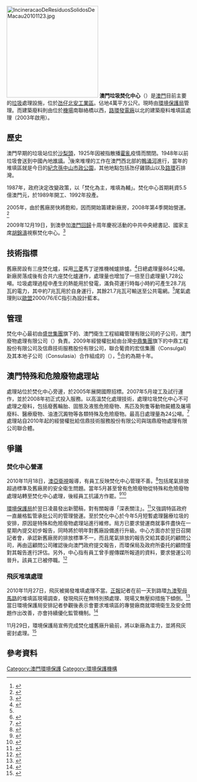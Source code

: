 {{coord|22|9|39.6|N|113|34|21.1|E|display=title}}
[[File:IncineracaoDeResiduosSolidosDeMacau20101123.jpg|250px]]
'''澳門垃圾焚化中心'''（{{lang-pt|'''Incineração de Resíduos Sólidos de Macau'''}}）是[[澳門|澳門]]目前主要的[[垃圾|垃圾]]處理設施，位於[[氹仔|氹仔]][[北安工業區|北安工業區]]。佔地4萬平方公尺。現時由[[環境保護局|環境保護局]]管理。而建築廢料則由位於[[澳門國際機場|機場]]南聯絡橋以西，[[路環發電廠|路環發電廠]]以北的建築廢料堆填區處理（2003年啟用）。

==歷史==
澳門早期的垃圾站位於[[沙梨頭|沙梨頭]]，1925年因被指散播[[霍亂|霍亂]]疫情而關閉。1948年以前垃圾會送到中國內地[[垃圾堆填|堆填]]。<ref name="history">{{cite journal
|journal=又一周
|author=澳門創新科技中心
|date=2009年9月
|issue=第30期
|title=澳門垃圾處理的演進和未來方向
|url=http://x1week.com/jx1week/index.php?option=com_content&task=view&id=561&Itemid=10000
|access-date=2010-11-19
|archive-url=https://web.archive.org/web/20160305050457/http://x1week.com/jx1week/index.php?option=com_content&task=view&id=561&Itemid=10000
|archive-date=2016-03-05
|dead-url=yes
}}</ref>後來堆埋的工作在澳門西北部的[[鴨涌河|鴨涌河]]進行，當年的堆填區就是今日的[[紀念孫中山市政公園|紀念孫中山市政公園]]，其他地點包括氹仔雞頸山以及[[路環|路環]]石排灣。

1987年，政府決定改變政策，以「焚化為主，堆填為輔」。焚化中心首期耗資5.5億澳門元，於1989年開工、1992年投產。

2005年，由於舊廠房快將飽和，因而開始籌建新廠房，2008年第4季開始營運。<ref name="general">{{cite news|publisher=新聞局
|date=2010年5月11日
|title=邀請傳媒參觀澳門垃圾焚化中心背景資料
|url=http://www.gcs.gov.mo/showNews.php?DataUcn=44906&PageLang=C
}}</ref>

2009年12月19日，到澳參加[[澳門回歸|澳門回歸]]十周年慶祝活動的中共中央總書記、國家主席[[胡錦濤|胡錦濤]]視察焚化中心。<ref name="visit">{{cite news|publisher=[[新華社|新華社]]
|date=2009年12月19日
|title=胡錦濤在澳門考察並看望澳門市民
}}</ref>

==技術指標==
舊廠房設有三座焚化爐，採用[[三菱|三菱]]馬丁逆推機械爐排爐。<ref name="visit2">{{cite news|publisher=[[南方都市報|南方都市報]]
|date=2010年2月8日
|title=廣州城管委帶記者網友“閃電參觀”澳門垃圾焚化中心
|pages=A07
}}</ref>日總處理量864公噸。新廠房落成後有合共六座焚化爐運作，處理量也增加了一倍至日處理量1,728公噸。垃圾處理過程中產生的熱能用於發電，滿負荷運行時每小時約可產生28.7兆瓦的電力，其中約7兆瓦用於自身運行，其餘21.7兆瓦可輸送至公共電網。<ref name="general"/>尾氣處理則以[[歐盟|歐盟]]2000/76/EC指引為設計藍本。

==管理==
焚化中心最初由[[盛世集團|盛世集團]]旗下的、澳門衛生工程組織管理有限公司的子公司，澳門廢物處理有限公司（{{lang|pt|CGS — Macau Tratamento de Resíduos, Limitada}}）負責。2009年經營權批給由台灣[[中鼎集團|中鼎集團]]旗下的中鼎工程股份有限公司及信鼎技術服務股份有限公司，聯合葡資的宏信集團（Consulgal）及其本地子公司（Consulasia）合作組成的（{{lang|pt|Consórcio CCSC — Incineração de Resíduos de Macau}}），<ref name="grant">{{cite journal
|journal=澳門政府公報
|publisher=[[澳門印務局|澳門印務局]]
|date=2009年9月28日
|issue=2009年第39期第1組
|title=第374/2009 號行政長官批示
|url=http://bo.io.gov.mo/bo/i/2009/39/despce_cn.asp#374
|access-date=2010年11月19日
|archive-date=2021年1月23日
|archive-url=https://web.archive.org/web/20210123013428/https://bo.io.gov.mo/bo/i/2009/39/despce_cn.asp#374
|dead-url=no
}}</ref>合約為期十年。

==澳門特殊和危險廢物處理站==

處理站位於焚化中心旁邊，於2005年展開國際招標。2007年5月竣工及試行運作，並於2008年初正式投入服務。以高溫焚化處理技術，處理垃圾焚化中心不可處理之廢料，包括廢舊輪胎、固態及液態危險廢物、馬匹及狗隻等動物屍體及屠場廢料、醫療廢物、油渣沉澱物等各類特殊及危險廢物。最高日處理量為24公噸。<ref name="special">{{cite news
|publisher=新聞局
|date=2010年3月12日
|title=澳門特殊和危險廢物處理站營運及保養合同開標
|url=http://www.gcs.gov.mo/showNews.php?DataUcn=43386&PageLang=C
|accessdate=2010年11月19日
|archive-date=2016年3月4日
|archive-url=https://web.archive.org/web/20160304123521/http://www.gcs.gov.mo/showNews.php?DataUcn=43386&PageLang=C
|dead-url=no
}}</ref>處理站自2010年起的經營權批給信鼎技術服務股份有限公司與瑞鼎廢物處理有限公司聯合體。

==爭議==
===焚化中心營運===
2010年11月18日，[[澳亞衛視|澳亞衛視]]報導，有員工反映焚化中心管理不善。<ref name="contro">{{cite episode|network=[[澳亞衛視|澳亞衛視]]
|airdate=2010年11月19日 
|title=焚化爐“典範” 背後場景“得人驚”
}}</ref>包括尾氣排放超過標準及舊廠房的安全衛生問題。當年5月甚至曾有危險廢物從特殊和危險廢物處理站轉至焚化中心處理，後經員工抗議方作罷。<ref name="contro2">{{cite news|publisher=[[正報|正報]]
|date=2010年11月19日
|title=弄虛作假冇王管  焚化爐被爆尾氣超標
|pages=1
}}</ref><ref name="contro3">{{cite news|publisher=[[正報|正報]]
|date=2010年11月19日
|title=管理不善損員工權益  低價得標懶投入
|pages=1
}}</ref>

[[環境保護局_(澳門)|環境保護局]]於翌日凌晨發出新聞稿，對有關報導「深表關注」。<ref name="concern">{{cite news
|publisher=新聞局
|date=2010年11月19日
|title=環保局嚴格監管垃圾焚化中心運作情況
|url=http://www.gcs.gov.mo/showNews.php?DataUcn=49281&PageLang=C
|accessdate=2010年11月19日
|archive-date=2016年3月4日
|archive-url=https://web.archive.org/web/20160304121352/http://www.gcs.gov.mo/showNews.php?DataUcn=49281&PageLang=C
|dead-url=no
}}</ref>又強調特區政府一直嚴格監管承批公司的管理營運。至於焚化中心於今年5月短暫處理醫療垃圾的安排，原因是特殊和危險廢物處理站進行維修。局方已要求營運商就事件盡快在一星期內提交初步報告，同時將於明年對舊廠設備進行升級。中心方面亦於翌日召開記者會，承認新舊廠房的排放標準不一，而且尾氣排放的報告交給其委託的顧問公司，再由這顧問公司確認後向澳門政府提交報告，而環保局及政府所委托的顧問僅對其報告進行評估。另外，中心指有員工曾手握傳媒所報道的資料，要求營運公司晉升。該員工已被停職。<ref name="contro4">{{cite news|publisher=[[正報|正報]]
|date=2010年11月20日
|title=焚化爐營運公司自揭自監排氣  環保局無獨立檢測
|pages=1
}}</ref>

===飛灰堆填處理===
2010年11月27日，飛灰被揭發堆填處理不當。[[正報|正報]]記者在前一天到路環[[九澳聖母馬路|九澳聖母馬路]]的堆填區現場調查，發現飛灰在無特別預處理、現場又無壓抑措施下傾倒。<ref name=ash">{{cite news|publisher=[[正報|正報]]
|date=2010年11月27日
|title=九澳堆填區不設防　毒灰橫飛
|pages=1
}}</ref>當日環境保護局安排記者參觀後表示會要求堆填區的專營廠商就環境衛生及安全問題作出改善，亦會持續優化監管機制。<ref name="press">{{cite news|publisher=新聞局
|date=2010年11月26日
|title=環保局持續優化對垃圾焚化中心的監管機制
|url=http://www.gcs.gov.mo/showNews.php?DataUcn=49491&PageLang=C
}}</ref>

11月29日，環境保護局宣佈完成焚化爐舊廠升級前，將以新廠為主力，並將飛灰密封處理。<ref name="ash2">{{cite news
|publisher=新聞局
|date=2010年11月29日
|title=環保局進一步優化廢物處理之流程
|url=http://www.gcs.gov.mo/showNews.php?DataUcn=49526&PageLang=C
|accessdate=2010年11月30日
|archive-date=2016年3月4日
|archive-url=https://web.archive.org/web/20160304192922/http://www.gcs.gov.mo/showNews.php?DataUcn=49526&PageLang=C
|dead-url=no
}}</ref>

==參考資料==
<div class="references-small">
<references></references>
</div>

[[Category:澳門環境保護|Category:澳門環境保護]]
[[Category:環境保護機構|Category:環境保護機構]]